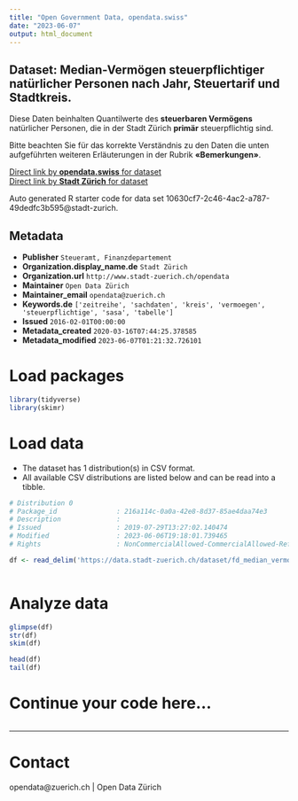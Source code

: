 ```yaml
---
title: "Open Government Data, opendata.swiss"
date: "2023-06-07"
output: html_document
---
```


## Dataset: Median-Vermögen steuerpflichtiger natürlicher Personen nach Jahr, Steuertarif und Stadtkreis.

Diese Daten beinhalten Quantilwerte des **steuerbaren Vermögens** natürlicher Personen, die in der Stadt Zürich **primär** steuerpflichtig sind. 

Bitte beachten Sie für das korrekte Verständnis zu den Daten die unten aufgeführten weiteren Erläuterungen in der Rubrik **«Bemerkungen»**.



[Direct link by **opendata.swiss** for dataset](https://opendata.swiss/de/dataset/median-vermogen-steuerpflichtiger-naturlicher-personen-nach-jahr-steuertarif-und-stadtkreis2)<br>
[Direct link by **Stadt Zürich** for dataset](https://data.stadt-zuerich.ch/dataset/fd_median_vermoegen_kreis_od1008)

Auto generated R starter code for data set 10630cf7-2c46-4ac2-a787-49dedfc3b595@stadt-zurich.

## Metadata

- **Publisher** `Steueramt, Finanzdepartement`
- **Organization.display_name.de** `Stadt Zürich`
- **Organization.url** `http://www.stadt-zuerich.ch/opendata`
- **Maintainer** `Open Data Zürich`
- **Maintainer_email** `opendata@zuerich.ch`
- **Keywords.de** `['zeitreihe', 'sachdaten', 'kreis', 'vermoegen', 'steuerpflichtige', 'sasa', 'tabelle']`
- **Issued** `2016-02-01T00:00:00`
- **Metadata_created** `2020-03-16T07:44:25.378585`
- **Metadata_modified** `2023-06-07T01:21:32.726101`


# Load packages

```r

library(tidyverse)
library(skimr)

```

# Load data

-   The dataset has 1 distribution(s) in CSV format.
-   All available CSV distributions are listed below and can be read into a tibble.

```r

# Distribution 0
# Package_id               : 216a114c-0a0a-42e8-8d37-85ae4daa74e3
# Description              : 
# Issued                   : 2019-07-29T13:27:02.140474
# Modified                 : 2023-06-06T19:18:01.739465
# Rights                   : NonCommercialAllowed-CommercialAllowed-ReferenceNotRequired

df <- read_delim('https://data.stadt-zuerich.ch/dataset/fd_median_vermoegen_kreis_od1008/download/WIR100OD1008.csv')



```

# Analyze data

```r

glimpse(df)
str(df)
skim(df)

head(df)
tail(df)

```

# Continue your code here...

```r

```

------------------------------------------------------------------------

# Contact

opendata@zuerich.ch | Open Data Zürich
